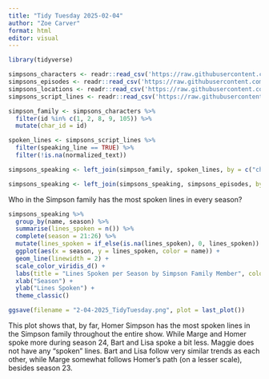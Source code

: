 ```yaml
---
title: "Tidy Tuesday 2025-02-04"
author: "Zoe Carver"
format: html
editor: visual
---
```


```r
library(tidyverse)

simpsons_characters <- readr::read_csv('https://raw.githubusercontent.com/rfordatascience/tidytuesday/main/data/2025/2025-02-04/simpsons_characters.csv')
simpsons_episodes <- readr::read_csv('https://raw.githubusercontent.com/rfordatascience/tidytuesday/main/data/2025/2025-02-04/simpsons_episodes.csv')
simpsons_locations <- readr::read_csv('https://raw.githubusercontent.com/rfordatascience/tidytuesday/main/data/2025/2025-02-04/simpsons_locations.csv')
simpsons_script_lines <- readr::read_csv('https://raw.githubusercontent.com/rfordatascience/tidytuesday/main/data/2025/2025-02-04/simpsons_script_lines.csv')
```

```r
simpson_family <- simpsons_characters %>%
  filter(id %in% c(1, 2, 8, 9, 105)) %>% 
  mutate(char_id = id)

spoken_lines <- simpsons_script_lines %>% 
  filter(speaking_line == TRUE) %>% 
  filter(!is.na(normalized_text))

simpsons_speaking <- left_join(simpson_family, spoken_lines, by = c("char_id" = "character_id"))

simpsons_speaking <- left_join(simpsons_speaking, simpsons_episodes, by = c("episode_id" = "id"))
```

Who in the Simpson family has the most spoken lines in every season?

```r
simpsons_speaking %>% 
  group_by(name, season) %>% 
  summarise(lines_spoken = n()) %>% 
  complete(season = 21:26) %>% 
  mutate(lines_spoken = if_else(is.na(lines_spoken), 0, lines_spoken)) %>% 
  ggplot(aes(x = season, y = lines_spoken, color = name)) +
  geom_line(linewidth = 2) +
  scale_color_viridis_d() +
  labs(title = "Lines Spoken per Season by Simpson Family Member", color = "Character") +
  xlab("Season") +
  ylab("Lines Spoken") +
  theme_classic()

ggsave(filename = "2-04-2025_TidyTuesday.png", plot = last_plot())
```
This plot shows that, by far, Homer Simpson has the most spoken lines in the Simpson family throughout the entire show. While Marge and Homer spoke more during season 24, Bart and Lisa spoke a bit less. Maggie does not have any "spoken" lines. Bart and Lisa follow very similar trends as each other, while Marge somewhat follows Homer's path (on a lesser scale), besides season 23. 